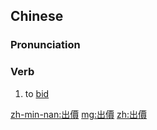 {{also|出价}}
==Chinese==
{{zh-forms|s=出价}}

===Pronunciation===
{{zh-pron
|m=chūjià
|c=ceot1 gaa3
|mn=chhut-kè
|cat=v
}}

===Verb===
{{zh-verb}}

# to [[bid]]

[[zh-min-nan:出價]]
[[mg:出價]]
[[zh:出價]]